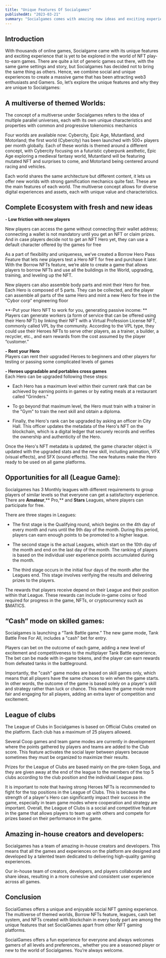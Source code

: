 ```yaml
---
title: "Unique Features Of Socialgames"
publishedAt: "2023-03-21"
summary: "Socialgames comes with amazing new ideas and exciting experience that is yet to be explored in the world of NFT play&earn games."
---
```


## **Introduction**

With thousands of online games, Socialgame came with its unique features and exciting experience that is yet to be explored in the world of NFT play-to-earn games. There are quite a lot of generic games out there, with the same game settings and story, but Socialgames has decided not to bring the same thing as others. Hence, we combine social and unique experiences to create a massive game that has been attracting web3 enthusiasts and Gamers. So, let’s explore the unique features and why they are unique to Socialgames:

## **A multiverse of themed Worlds:**

The concept of a multiverse under Socialgames refers to the idea of multiple parallel universes, each with its own unique characteristics and properties with common and progressive tokenomics mechanics

Four worlds are available now: Cybercity, Epic Age, Mutantland, and Motorland; the first world (Cybercity) has been launched with 500+ players per month globally. Each of these worlds is themed around a different concept, with Cybercity focusing on a futuristic cyberpunk aesthetic, Epic Age exploring a medieval fantasy world, Mutantland will be featuring mutated NFT and surprises to come, and Motorland being centered around racing and vehicles.

Each world shares the same architecture but different content, it lets us offer new worlds with strong gamification mechanics quite fast. These are the main features of each world. The multiverse concept allows for diverse digital experiences and assets, each with unique value and characteristics.

## **Complete Ecosystem with fresh and new ideas**

**\- Low friction with new players**

New players can access the game without connecting their wallet address; connecting a wallet is not mandatory until you get an NFT or claim prizes.  
And in case players decide not to get an NFT Hero yet, they can use a default character offered by the games for free

As a part of flexibility and uniqueness, we’ve created a Borrow Hero Pass Feature that lets new players test a Hero NFT for free and purchase it later. With the Borrow NFTs feature, we’re able to create a game that allows players to borrow NFTs and use all the buildings in the World, upgrading, training, and leveling up the NFT.

New players can also assemble body parts and mint their Hero for free. Each Hero is composed of 5 parts. They can be collected, and the player can assemble all parts of the same Hero and mint a new Hero for free in the “Cybor corp” engineering floor

**\-Put your Hero NFT to work for you, generating passive income: **  
Players can generate workers (a form of service that can be offered using their Hero NFT) by linking their NFT with a Virtual Profession License NFT, commonly called VPL by the community. According to the VPL type, they could use their Heroes NFTs to serve other players, as a trainer, a builder, a recycler, etc., and earn rewards from the cost assumed by the player “customer.”

**\- Rent your Hero**  
Players can rent their upgraded Heroes to beginners and other players for testing or passing some complicated levels of games

**\- Heroes upgradable and portables cross games**  
Each Hero can be upgraded following these steps:

- Each Hero has a maximum level within their current rank that can be achieved by earning points in games or by eating meals at a restaurant called "Grinders."

- To go beyond that maximum level, the Hero must train with a trainer in the "Gym" to train the next skill and obtain a diploma.

- Finally, the Hero's rank can be upgraded by asking an officer in City Hall. This officer updates the metadata of the Hero's NFT on the blockchain, which is a digital ledger that securely records and verifies the ownership and authenticity of the Hero.

Once the Hero's NFT metadata is updated, the game character object is updated with the upgraded stats and the new skill, including animation, VFX (visual effects), and SFX (sound effects). The new features make the Hero ready to be used on all game platforms.

## **Opportunities for all (League Game):**

Socialgames has 3 Monthly leagues with different requirements to group players of similar levels so that everyone can get a satisfactory experience. There are **Amateur**,** Pro,** and **Stars** Leagues, where players can participate for free.

There are three stages in Leagues:

- The first stage is the Qualifying round, which begins on the 4th day of every month and runs until the 9th day of the month. During this period, players can earn enough points to be promoted to a higher league.

- The second stage is the actual Leagues, which start on the 10th day of the month and end on the last day of the month. The ranking of players is based on the individual user experience points accumulated during the month.

- The third stage occurs in the initial four days of the month after the Leagues end. This stage involves verifying the results and delivering prizes to the players.

The rewards that players receive depend on their League and their position within that League. These rewards can include in-game coins or food required for progress in the game, NFTs, or cryptocurrency such as $MATICS.

## **“Cash” mode on skilled games:**

Socialgames is launching a “Tank Battle game.” The new game mode, Tank Battle Free For All, includes a "cash" bet for entry.

Players can bet on the outcome of each game, adding a new level of excitement and competitiveness to the multiplayer Tank Battle experience. The bet can be made with in-game tokens, and the player can earn rewards from defeated tanks in the battleground.

Importantly, the "cash" game modes are based on skill games only, which means that all players have the same chances to win when the game starts. In other words, the outcome of the game is based solely on a player's skill and strategy rather than luck or chance. This makes the game mode more fair and engaging for all players, adding an extra layer of competition and excitement.

## **League of clubs**

The League of Clubs in Socialgames is based on Official Clubs created on the platform. Each club has a maximum of 25 players allowed.

Several Coop games and team game modes are currently in development where the points gathered by players and teams are added to the Club score. This feature activates the social layer between players because sometimes they must be organized to maximize their results.

Prizes for the League of Clubs are based mainly on the pre-token Soga, and they are given away at the end of the league to the members of the top 5 clubs according to the club position and the individual League pass.

It is important to note that having strong Heroes NFTs is recommended to fight for the top positions in the League of Clubs. This is because the strength of a player's Hero can significantly impact their success in the game, especially in team game modes where cooperation and strategy are important. Overall, the League of Clubs is a social and competitive feature in the game that allows players to team up with others and compete for prizes based on their performance in the game.

## **Amazing in-house creators and developers:**

Socialgames has a team of amazing in-house creators and developers. This means that all the games and experiences on the platform are designed and developed by a talented team dedicated to delivering high-quality gaming experiences.

Our in-house team of creators, developers, and players collaborate and share ideas, resulting in a more cohesive and consistent user experience across all games.

## **Conclusion**

SocialGames offers a unique and enjoyable social NFT gaming experience. The multiverse of themed worlds, Borrow NFTs feature, leagues, cash bet system, and NFTs created with blockchain in every body part are among the unique features that set SocialGames apart from other NFT gaming platforms.

SocialGames offers a fun experience for everyone and always welcomes gamers of all levels and preferences., whether you are a seasoned player or new to the world of Socialgames. You’re always welcome.
